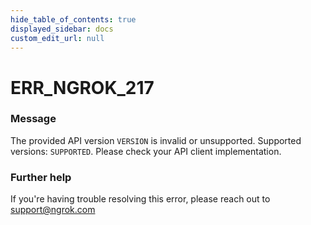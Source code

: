 ```yaml
---
hide_table_of_contents: true
displayed_sidebar: docs
custom_edit_url: null
---
```



# ERR_NGROK_217

### Message
The provided API version `VERSION` is invalid or unsupported. Supported versions: `SUPPORTED`. Please check your API client implementation.

### Further help
If you're having trouble resolving this error, please reach out to [support@ngrok.com](mailto:support@ngrok.com?subject=Help%20with%20ERR_NGROK_217)


<ErrorDetails error='err_ngrok_217' />
